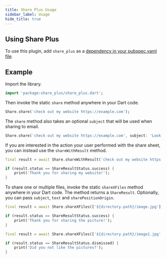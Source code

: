 ```yaml
---
title: Share Plus Usage
sidebar_label: Usage
hide_title: true
---
```


## Using Share Plus

To use this plugin, add `share_plus` as a [dependency in your pubspec.yaml file](https://plus.fluttercommunity.dev/docs/overview).

## Example

Import the library.

```dart
import 'package:share_plus/share_plus.dart';
```

Then invoke the static `share` method anywhere in your Dart code.

```dart
Share.share('check out my website https://example.com');
```

The `share` method also takes an optional `subject` that will be used when
sharing to email.

```dart
Share.share('check out my website https://example.com', subject: 'Look what I made!');
```

If you are interested in the action your user performed with the share sheet, you can instead use the `shareWithResult` method.

```dart
final result = await Share.shareWithResult('check out my website https://example.com');

if (result.status == ShareResultStatus.success) {
    print('Thank you for sharing my website!');
}
```

To share one or multiple files, invoke the static `shareXFiles` method anywhere in your Dart code. The method returns a `ShareResult`. Optionally, you can pass `subject`, `text` and `sharePositionOrigin`.

```dart
final result = await Share.shareXFiles(['${directory.path}/image.jpg'], text: 'Great picture');

if (result.status == ShareResultStatus.success) {
    print('Thank you for sharing the picture!');
}
```

```dart
final result = await Share.shareXFiles(['${directory.path}/image1.jpg', '${directory.path}/image2.jpg']);

if (result.status == ShareResultStatus.dismissed) {
    print('Did you not like the pictures?');
}
```
